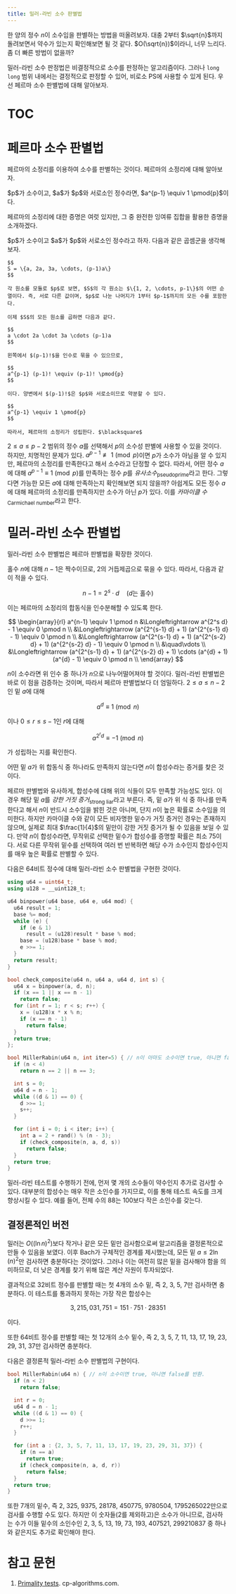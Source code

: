 ```yaml
---
title: 밀러-라빈 소수 판별법
---
```


한 양의 정수 $n$이 소수임을 판별하는 방법을 떠올려보자. 대충 2부터 $\sqrt{n}$까지 돌려보면서 약수가 있는지 확인해보면 될 것 같다.
$O(\sqrt{n})$이라니, 너무 느리다. 좀 더 빠른 방법이 없을까?

밀러-라빈 소수 판정법은 비결정적으로 소수를 판정하는 알고리즘이다. 그러나 `long long` 범위 내에서는 결정적으로 판정할 수 있어, 비로소 PS에 사용할 수 있게 된다. 우선 페르마 소수 판별법에 대해 알아보자.

# TOC

# 페르마 소수 판별법

페르마의 소정리를 이용하여 소수를 판별하는 것이다. 페르마의 소정리에 대해 알아보자.

<Theorem title="정리" subtitle="페르마의 소정리">
    $p$가 소수이고, $a$가 $p$와 서로소인 정수라면, $a^{p-1} \equiv 1 \pmod{p}$이다.
</Theorem>

페르마의 소정리에 대한 증명은 여럿 있지만, 그 중 완전한 잉여류 집합을 활용한 증명을 소개하겠다.

<Theorem title="증명">
    $p$가 소수이고 $a$가 $p$와 서로소인 정수라고 하자. 다음과 같은 곱셈군을 생각해보자.

    $$
    S = \{a, 2a, 3a, \cdots, (p-1)a\}
    $$

    각 원소를 모듈로 $p$로 보면, $S$의 각 원소는 $\{1, 2, \cdots, p-1\}$의 어떤 순열이다. 즉, 서로 다른 값이며, $p$로 나눈 나머지가 1부터 $p-1$까지의 모든 수를 포함한다.

    이제 $S$의 모든 원소를 곱하면 다음과 같다.

    $$
    a \cdot 2a \cdot 3a \cdots (p-1)a
    $$

    왼쪽에서 $(p-1)!$을 인수로 묶을 수 있으므로,

    $$
    a^{p-1} (p-1)! \equiv (p-1)! \pmod{p}
    $$

    이다. 양변에서 $(p-1)!$은 $p$와 서로소이므로 약분할 수 있다.

    $$
    a^{p-1} \equiv 1 \pmod{p}
    $$

    따라서, 페르마의 소정리가 성립한다. $\blacksquare$
</Theorem>

$2 \leq a \leq p-2$ 범위의 정수 $a$를 선택해서 $p$의 소수성 판별에 사용할 수 있을 것이다. 하지만, 치명적인 문제가 있다. $a^{p-1} \not\equiv 1\pmod{p}$이면 $p$가 소수가 아님을 알 수 있지만, 페르마의 소정리를 만족한다고 해서 소수라고 단정할 수 없다. 따라서, 어떤 정수 $a$에 대해 $a^{p-1} \equiv 1 \pmod{p}$를 만족하는 정수 $p$를 _유사소수_<sub>pseudoprime</sub>라고 한다. 그렇다면 가능한 모든 $a$에 대해 만족하는지 확인해보면 되지 않을까? 아쉽게도 모든 정수 $a$에 대해 페르마의 소정리를 만족하지만 소수가 아닌 $p$가 있다. 이를 _카마이클 수_<sub>Carmichael number</sub>라고 한다.

# 밀러-라빈 소수 판별법

밀러-라빈 소수 판별법은 페르마 판별법을 확장한 것이다.

홀수 $n$에 대해 $n-1$은 짝수이므로, 2의 거듭제곱으로 묶을 수 있다. 따라서, 다음과 같이 적을 수 있다.

$$
n-1=2^s\cdot d\quad(d\text{는 홀수})
$$

이는 페르마의 소정리의 합동식을 인수분해할 수 있도록 한다.

$$
\begin{array}{rl}
a^{n-1} \equiv 1 \pmod n &\Longleftrightarrow a^{2^s d} - 1 \equiv 0 \pmod n \\
&\Longleftrightarrow (a^{2^{s-1} d} + 1) (a^{2^{s-1} d} - 1) \equiv 0 \pmod n \\
&\Longleftrightarrow (a^{2^{s-1} d} + 1) (a^{2^{s-2} d} + 1) (a^{2^{s-2} d} - 1) \equiv 0 \pmod n \\
&\quad\vdots \\
&\Longleftrightarrow (a^{2^{s-1} d} + 1) (a^{2^{s-2} d} + 1) \cdots (a^{d} + 1) (a^{d} - 1) \equiv 0 \pmod n \\
\end{array}
$$

$n$이 소수라면 위 인수 중 하나가 $n$으로 나누어떨어져야 할 것이다. 밀러-라빈 판별법은 바로 이 점을 검증하는 것이며, 따라서 페르마 판별법보다 더 엄밀하다. $2\leq a \leq n-2$인 밑 $a$에 대해

$$
a^d \equiv 1 \pmod{n}
$$

이나 $0\leq r \leq s-1$인 $r$에 대해

$$
a^{2^r d} \equiv -1 \pmod{n}
$$

가 성립하는 지를 확인한다.

어떤 밑 $a$가 위 합동식 중 하나라도 만족하지 않는다면 $n$이 합성수라는 증거를 찾은 것이다.

페르마 판별법와 유사하게, 합성수에 대해 위의 식들이 모두 만족할 가능성도 있다. 이 경우 해당 밑 $a$를 _강한 거짓 증거_<sub>strong liar</sub>라고 부른다.
즉, 밑 $a$가 위 식 중 하나를 만족한다고 해서 $n$이 반드시 소수임을 밝힌 것은 아니며, 단지 $n$이 높은 확률로 소수임을 의미한다.
하지만 카마이클 수와 같이 모든 비자명한 밑수가 거짓 증거인 경우는 존재하지 않으며, 실제로 최대 $\frac{1}{4}$의 밑만이 강한 거짓 증거가 될 수 있음을 보일 수 있다.
만약 $n$이 합성수라면, 무작위로 선택한 밑수가 합성수를 증명할 확률은 최소 $75%$이다.
서로 다른 무작위 밑수를 선택하여 여러 번 반복하면 해당 수가 소수인지 합성수인지를 매우 높은 확률로 판별할 수 있다.

다음은 64비트 정수에 대해 밀러-라빈 소수 판별법을 구현한 것이다.

```cpp
using u64 = uint64_t;
using u128 = __uint128_t;

u64 binpower(u64 base, u64 e, u64 mod) {
  u64 result = 1;
  base %= mod;
  while (e) {
    if (e & 1)
      result = (u128)result * base % mod;
    base = (u128)base * base % mod;
    e >>= 1;
  }
  return result;
}

bool check_composite(u64 n, u64 a, u64 d, int s) {
  u64 x = binpower(a, d, n);
  if (x == 1 || x == n - 1)
    return false;
  for (int r = 1; r < s; r++) {
    x = (u128)x * x % n;
    if (x == n - 1)
      return false;
  }
  return true;
};

bool MillerRabin(u64 n, int iter=5) { // n이 아마도 소수이면 true, 아니면 false를 반환.
  if (n < 4)
    return n == 2 || n == 3;

  int s = 0;
  u64 d = n - 1;
  while ((d & 1) == 0) {
    d >>= 1;
    s++;
  }

  for (int i = 0; i < iter; i++) {
    int a = 2 + rand() % (n - 3);
    if (check_composite(n, a, d, s))
      return false;
  }
  return true;
}
```

밀러-라빈 테스트를 수행하기 전에, 먼저 몇 개의 소수들이 약수인지 추가로 검사할 수 있다.
대부분의 합성수는 매우 작은 소인수를 가지므로, 이를 통해 테스트 속도를 크게 향상시킬 수 있다.
예를 들어, 전체 수의 $88%$는 $100$보다 작은 소인수를 갖는다.

## 결정론적인 버전

밀러는 $O((\ln n)^2)$보다 작거나 같은 모든 밑만 검사함으로써 알고리즘을 결정론적으로 만들 수 있음을 보였다.
이후 Bach가 구체적인 경계를 제시했는데, 모든 밑 $a \le 2 \ln(n)^2$만 검사하면 충분하다는 것이었다.
그러나 이는 여전히 많은 밑을 검사해야 함을 의미하므로, 더 낮은 경계를 찾기 위해 많은 계산 자원이 투자되었다.

결과적으로 32비트 정수를 판별할 때는 첫 4개의 소수 밑, 즉 2, 3, 5, 7만 검사하면 충분하다.
이 테스트를 통과하지 못하는 가장 작은 합성수는

$$
3,215,031,751 = 151 \cdot 751 \cdot 28351
$$

이다.

또한 64비트 정수를 판별할 때는 첫 12개의 소수 밑수, 즉 2, 3, 5, 7, 11, 13, 17, 19, 23, 29, 31, 37만 검사하면 충분하다.

다음은 결정론적 밀러-라빈 소수 판별법의 구현이다.

```cpp
bool MillerRabin(u64 n) { // n이 소수이면 true, 아니면 false를 반환.
  if (n < 2)
    return false;

  int r = 0;
  u64 d = n - 1;
  while ((d & 1) == 0) {
    d >>= 1;
    r++;
  }

  for (int a : {2, 3, 5, 7, 11, 13, 17, 19, 23, 29, 31, 37}) {
    if (n == a)
      return true;
    if (check_composite(n, a, d, r))
      return false;
  }
  return true;
}
```

또한 7개의 밑수, 즉 2, 325, 9375, 28178, 450775, 9780504, 1795265022만으로 검사를 수행할 수도 있다.
하지만 이 숫자들(2를 제외하고)은 소수가 아니므로, 검사하는 수가 이들 밑수의 소인수인 2, 3, 5, 13, 19, 73, 193, 407521, 299210837 중 하나와 같은지도 추가로 확인해야 한다.

# 참고 문헌

1. [Primality tests](https://cp-algorithms.com/algebra/primality_tests.html). cp-algorithms.com.
